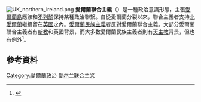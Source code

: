 {{not|联合爱尔兰}}
[[File:UK_northern_ireland.png|thumb]]
'''愛爾蘭聯合主義'''（{{lang-en|Unionism in Ireland}}）是一種政治意識形態，主張[[愛爾蘭島|愛爾蘭島]]應該和[[不列顛|不列顛]]保持某種政治聯繫。自從愛爾蘭分裂以來，聯合主義者支持[[北愛爾蘭|北愛爾蘭]]繼續留在[[英國|英國]]之內。[[愛爾蘭民族主義|愛爾蘭民族主義]]者反對愛爾蘭聯合主義。大部分愛爾蘭聯合主義者有[[新教|新教]]和英國背景，而大多數愛爾蘭民族主義者則有[[天主教|天主教]]背景，但也有例外<ref>{{cite web |url=http://www.ark.ac.uk/nilt/2006/Political_Attitudes/NIRELAND.html |title=NI Life and Times Survey 2006 |publisher=Ark.ac.uk |date=17 May 2007 |accessdate=26 September 2011 |archive-date=2011-02-22 |archive-url=https://web.archive.org/web/20110222174555/http://www.ark.ac.uk/nilt/2006/Political_Attitudes/NIRELAND.html |dead-url=no }}</ref>。

==參考資料==
{{Reflist}}
[[Category:愛爾蘭政治|Category:愛爾蘭政治]]
[[Category:爱尔兰联合主义|]]